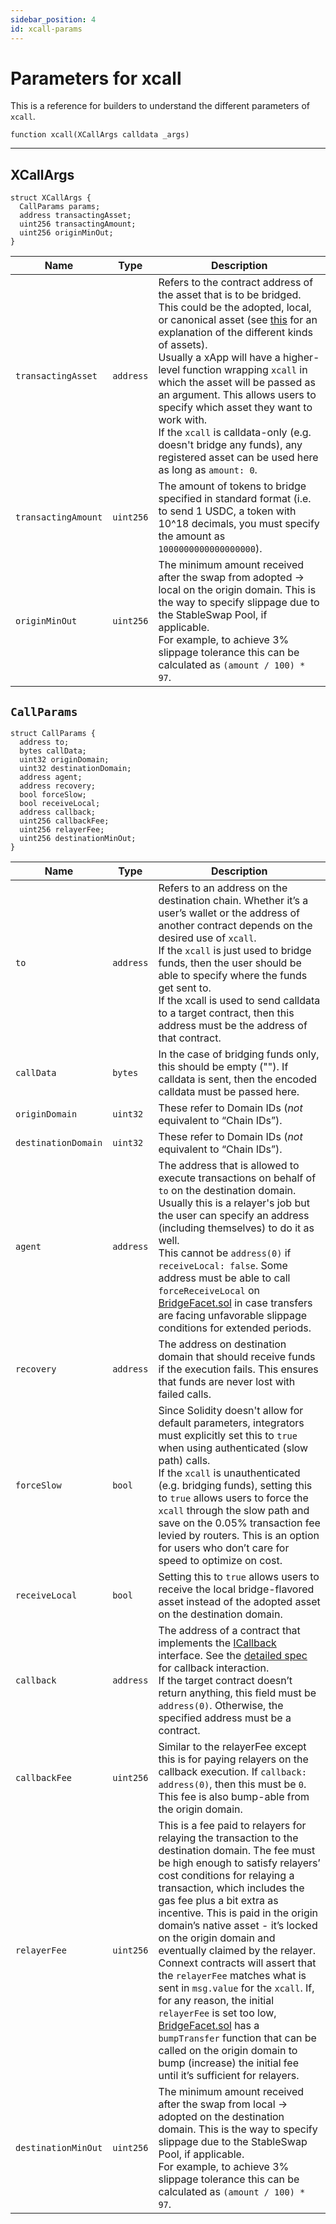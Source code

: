 ```yaml
---
sidebar_position: 4
id: xcall-params
---
```


# Parameters for xcall

This is a reference for builders to understand the different parameters of `xcall`.

```solidity
function xcall(XCallArgs calldata _args)
```

---

## XCallArgs

```solidity
struct XCallArgs {
  CallParams params;
  address transactingAsset;
  uint256 transactingAmount;
  uint256 originMinOut;
}
```

| Name                | Type       | Description     |
|---------------------|------------|-----------------|
| `transactingAsset`  | `address`  | Refers to the contract address of the asset that is to be bridged. This could be the adopted, local, or canonical asset (see [this](./faq#what-does-it-mean-when-referring-to-canonical-representation-and-adopted-assets) for an explanation of the different kinds of assets). <br/> Usually a xApp will have a higher-level function wrapping `xcall` in which the asset will be passed as an argument. This allows users to specify which asset they want to work with. <br/> If the `xcall` is calldata-only (e.g. doesn't bridge any funds), any registered asset can be used here as long as `amount: 0`.
| `transactingAmount` | `uint256`  | The amount of tokens to bridge specified in standard format (i.e. to send 1 USDC, a token with 10^18 decimals, you must specify the amount as `1000000000000000000`).
| `originMinOut`      | `uint256`  | The minimum amount received after the swap from adopted -> local on the origin domain. This is the way to specify slippage due to the StableSwap Pool, if applicable. <br/> For example, to achieve 3% slippage tolerance this can be calculated as `(amount / 100) * 97`.

## `CallParams`

```solidity
struct CallParams {
  address to;
  bytes callData;
  uint32 originDomain;
  uint32 destinationDomain;
  address agent;
  address recovery;
  bool forceSlow;
  bool receiveLocal;
  address callback;
  uint256 callbackFee;
  uint256 relayerFee;
  uint256 destinationMinOut;
}
```


| Name                | Type       | Description     |
|---------------------|------------|-----------------|
| `to`                | `address`  | Refers to an address on the destination chain. Whether it’s a user’s wallet or the address of another contract depends on the desired use of `xcall`. <br/>If the `xcall` is just used to bridge funds, then the user should be able to specify where the funds get sent to. <br/> If the xcall is used to send calldata to a target contract, then this address must be the address of that contract.                                                                                                                                                                                                                                                                                                                                                                                                                                      |
| `callData`          | `bytes`    | In the case of bridging funds only, this should be empty (""). If calldata is sent, then the encoded calldata must be passed here.                                                                                                                                                                                                                                                                                                                                                                                                                                                                                                                                                                                                                                                                                                          |
| `originDomain`      | `uint32`   | These refer to Domain IDs (*not* equivalent to “Chain IDs”).                                                                                                                                                                                                                                                                                                                                                                                                                                                                                                                                                                                                                                                                                                                                                                                |
| `destinationDomain` | `uint32`   | These refer to Domain IDs (*not* equivalent to “Chain IDs”).                                                                                                                                                                                                                                                                                                                                                                                                                                                                                                                                                                                                                                                                                                                                                                                |
| `agent`             | `address`  | The address that is allowed to execute transactions on behalf of `to` on the destination domain. Usually this is a relayer's job but the user can specify an address (including themselves) to do it as well. <br/> This cannot be `address(0)` if `receiveLocal: false`. Some address must be able to call `forceReceiveLocal` on [BridgeFacet.sol](https://github.com/connext/nxtp/blob/main/packages/deployments/contracts/contracts/core/connext/facets/BridgeFacet.sol) in case transfers are facing unfavorable slippage conditions for extended periods.                                                                                                                                                                                                                                                                             |
| `recovery`          | `address`  | The address on destination domain that should receive funds if the execution fails. This ensures that funds are never lost with failed calls.                                                                                                                                                                                                                                                                                                                                                                                                                                                                                                                                                                                                                                                                                               |
| `forceSlow`         | `bool`     | Since Solidity doesn't allow for default parameters, integrators must explicitly set this to `true` when using authenticated (slow path) calls. <br/> If the `xcall` is unauthenticated (e.g. bridging funds), setting this to `true` allows users to force the `xcall` through the slow path and save on the 0.05% transaction fee levied by routers. This is an option for users who don’t care for speed to optimize on cost.                                                                                                                                                                                                                                                                                                                                                                                                            |
| `receiveLocal`      | `bool`     | Setting this to `true` allows users to receive the local bridge-flavored asset instead of the adopted asset on the destination domain.                                                                                                                                                                                                                                                                                                                                                                                                                                                                                                                                                                                                                                                                                                      |
| `callback`          | `address`  | The address of a contract that implements the [ICallback](https://github.com/connext/nxtp/blob/main/packages/deployments/contracts/contracts/core/promise/interfaces/ICallback.sol) interface. See the [detailed spec](https://github.com/connext/nxtp/discussions/883) for callback interaction. <br/> If the target contract doesn’t return anything, this field must be `address(0)`. Otherwise, the specified address must be a contract.                                                                                                                                                                                                                                                                                                                                                                                               |
| `callbackFee`       | `uint256`  | Similar to the relayerFee except this is for paying relayers on the callback execution. If `callback: address(0)`, then this must be `0`. <br/> This fee is also bump-able from the origin domain.                                                                                                                                                                                                                                                                                                                                                                                                                                                                                                                                                                                                                                          |
| `relayerFee`        | `uint256`  | This is a fee paid to relayers for relaying the transaction to the destination domain. The fee must be high enough to satisfy relayers’ cost conditions for relaying a transaction, which includes the gas fee plus a bit extra as incentive. This is paid in the origin domain’s native asset - it’s locked on the origin domain and eventually claimed by the relayer. <br/> Connext contracts will assert that the `relayerFee` matches what is sent in `msg.value` for the `xcall`. If, for any reason, the initial `relayerFee` is set too low, [BridgeFacet.sol](https://github.com/connext/nxtp/blob/main/packages/deployments/contracts/contracts/core/connext/facets/BridgeFacet.sol) has a `bumpTransfer` function that can be called on the origin domain to bump (increase) the initial fee until it’s sufficient for relayers. |
| `destinationMinOut` | `uint256`  | The minimum amount received after the swap from local -> adopted on the destination domain. This is the way to specify slippage due to the StableSwap Pool, if applicable. <br/> For example, to achieve 3% slippage tolerance this can be calculated as `(amount / 100) * 97`.                                                                                                                                                                                                                                                                                                                                                                                                                                                                                                                                                             |
